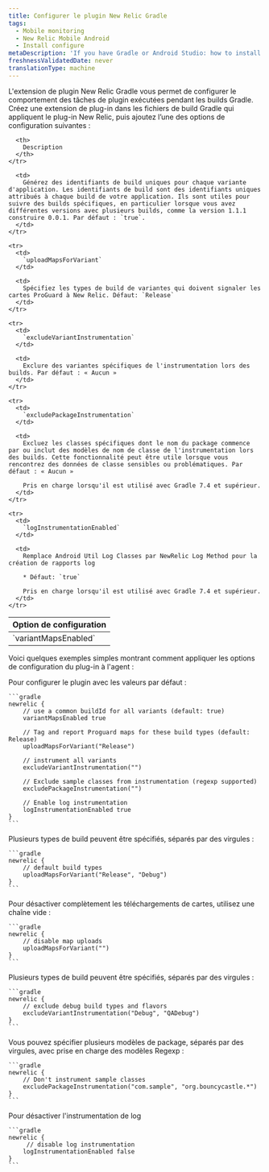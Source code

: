```yaml
---
title: Configurer le plugin New Relic Gradle
tags:
  - Mobile monitoring
  - New Relic Mobile Android
  - Install configure
metaDescription: 'If you have Gradle or Android Studio: how to install New Relic mobile monitoring.'
freshnessValidatedDate: never
translationType: machine
---
```


L'extension de plugin New Relic Gradle vous permet de configurer le comportement des tâches de plugin exécutées pendant les builds Gradle. Créez une extension de plug-in dans les fichiers de build Gradle qui appliquent le plug-in New Relic, puis ajoutez l’une des options de configuration suivantes :

<table>
  <thead>
    <tr>
      <th style={{ width: "220px" }}>
        Option de configuration
      </th>

      <th>
        Description
      </th>
    </tr>
  </thead>

  <tbody>
    <tr>
      <td>
        `variantMapsEnabled`
      </td>

      <td>
        Générez des identifiants de build uniques pour chaque variante d'application. Les identifiants de build sont des identifiants uniques attribués à chaque build de votre application. Ils sont utiles pour suivre des builds spécifiques, en particulier lorsque vous avez différentes versions avec plusieurs builds, comme la version 1.1.1 construire 0.0.1. Par défaut : `true`.
      </td>
    </tr>

    <tr>
      <td>
        `uploadMapsForVariant`
      </td>

      <td>
        Spécifiez les types de build de variantes qui doivent signaler les cartes ProGuard à New Relic. Défaut: `Release`
      </td>
    </tr>

    <tr>
      <td>
        `excludeVariantInstrumentation`
      </td>

      <td>
        Exclure des variantes spécifiques de l'instrumentation lors des builds. Par défaut : « Aucun »
      </td>
    </tr>

    <tr>
      <td>
        `excludePackageInstrumentation`
      </td>

      <td>
        Excluez les classes spécifiques dont le nom du package commence par ou inclut des modèles de nom de classe de l'instrumentation lors des builds. Cette fonctionnalité peut être utile lorsque vous rencontrez des données de classe sensibles ou problématiques. Par défaut : « Aucun »

        Pris en charge lorsqu'il est utilisé avec Gradle 7.4 et supérieur.
      </td>
    </tr>

    <tr>
      <td>
        `logInstrumentationEnabled`
      </td>

      <td>
        Remplace Android Util Log Classes par NewRelic Log Method pour la création de rapports log

        * Défaut: `true`

        Pris en charge lorsqu'il est utilisé avec Gradle 7.4 et supérieur.
      </td>
    </tr>
  </tbody>
</table>

Voici quelques exemples simples montrant comment appliquer les options de configuration du plug-in à l'agent :

<CollapserGroup>
  <Collapser id="app-level" title="Exemple de App-level build.gradle">
    Pour configurer le plugin avec les valeurs par défaut :

    ```gradle
    newrelic {
        // use a common buildId for all variants (default: true)
        variantMapsEnabled true

        // Tag and report Proguard maps for these build types (default: Release)
        uploadMapsForVariant("Release")

        // instrument all variants
        excludeVariantInstrumentation("")

        // Exclude sample classes from instrumentation (regexp supported)
        excludePackageInstrumentation("")

        // Enable log instrumentation
        logInstrumentationEnabled true
    }
    ```
  </Collapser>

  <Collapser id="app-level" title="Activer les téléchargements de cartes pour plusieurs variantes">
    Plusieurs types de build peuvent être spécifiés, séparés par des virgules :

    ```gradle
    newrelic {
        // default build types
        uploadMapsForVariant("Release", "Debug")
    }
    ```
  </Collapser>

  <Collapser id="app-level" title="Désactiver les téléchargements de cartes">
    Pour désactiver complètement les téléchargements de cartes, utilisez une chaîne vide :

    ```gradle
    newrelic {
        // disable map uploads
        uploadMapsForVariant("")
    }
    ```
  </Collapser>

  <Collapser id="app-level" title="Désactiver l'instrumentation des variantes de débogage">
    Plusieurs types de build peuvent être spécifiés, séparés par des virgules :

    ```gradle
    newrelic {
        // exclude debug build types and flavors
        excludeVariantInstrumentation("Debug", "QADebug")
    }
    ```
  </Collapser>

  <Collapser id="app-level" title="Désactiver l'instrumentation de classes spécifiques">
    Vous pouvez spécifier plusieurs modèles de package, séparés par des virgules, avec prise en charge des modèles Regexp :

    ```gradle
    newrelic {
        // Don't instrument sample classes
        excludePackageInstrumentation("com.sample", "org.bouncycastle.*")
    }
    ```
  </Collapser>

  <Collapser id="app-level" title="Désactiver l'instrumentation de log">
    Pour désactiver l'instrumentation de log

    ```gradle
    newrelic {
         // disable log instrumentation
        logInstrumentationEnabled false
    }
    ```
  </Collapser>
</CollapserGroup>